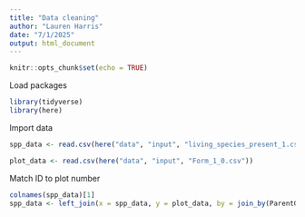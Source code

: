 ```yaml
---
title: "Data cleaning"
author: "Lauren Harris"
date: "7/1/2025"
output: html_document
---
```


```r
knitr::opts_chunk$set(echo = TRUE)
```

Load packages
```r
library(tidyverse)
library(here)
```

Import data
```r
spp_data <- read.csv(here("data", "input", "living_species_present_1.csv"))

plot_data <- read.csv(here("data", "input", "Form_1_0.csv"))
```

Match ID to plot number
```r
colnames(spp_data)[1]
spp_data <- left_join(x = spp_data, y = plot_data, by = join_by(ParentGlobalID, GlobalID))
```

